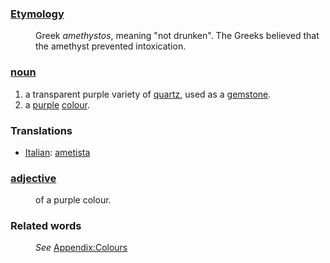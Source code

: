 ===[[Etymology]]===
:Greek ''amethystos'', meaning "not drunken". The Greeks believed that the amethyst prevented intoxication.
===[[noun]]===
#a transparent purple variety of [[quartz]], used as a [[gemstone]].
#a [[purple]] [[colour]].
=== Translations ===
*[[Italian]]: [[ametista]]
===[[adjective]]===
:of a purple colour.
===Related words===
:''See'' [[Wiktionary_Appendix:Colours|Appendix:Colours]]